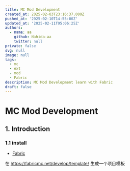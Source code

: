 ```yaml
---
title: MC Mod Development
created_at: 2025-02-03T23:16:37.000Z
pushed_at: '2025-02-10T14:55:00Z'
updated_at: '2025-02-11T05:06:25Z'
authors:
  - name: aa
    github: Nahida-aa
    twitter: null
private: false
svg: null
image: null
tags:
  - mc
  - ext
  - mod
  - Fabric
description: MC Mod Development learn with Fabric
draft: false
---
```


# MC Mod Development

## 1. Introduction

### 1.1 install

- [Fabric](https://fabricmc.net/)

在 https://fabricmc.net/develop/template/ 生成一个项目模板
